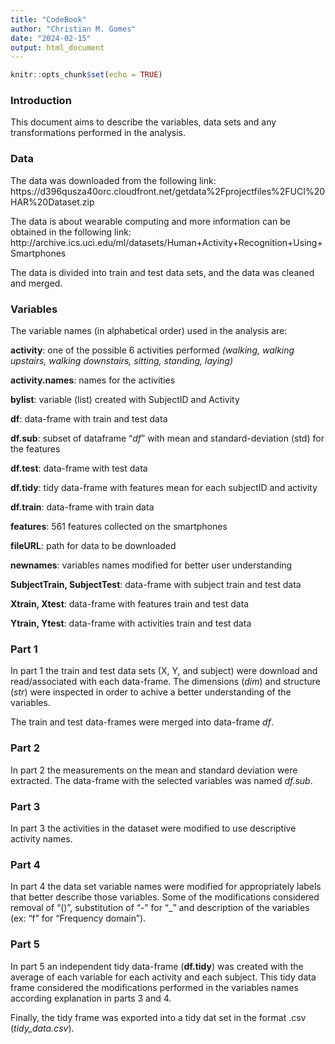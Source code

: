 ---
title: "CodeBook"
author: "Christian M. Gomes"
date: "2024-02-15"
output: html_document
---

```{r setup, include=FALSE}
knitr::opts_chunk$set(echo = TRUE)
```

### Introduction

This document aims to describe the variables, data sets and any transformations performed in the analysis.


### Data

The data was downloaded from the following link:
https://d396qusza40orc.cloudfront.net/getdata%2Fprojectfiles%2FUCI%20HAR%20Dataset.zip

The data is about wearable computing and more information can be obtained in the following link:
http://archive.ics.uci.edu/ml/datasets/Human+Activity+Recognition+Using+Smartphones

The data is divided into train and test data sets, and the data was cleaned and merged.

### Variables

The variable names (in alphabetical order) used in the analysis are:

**activity**: one of the possible 6 activities performed *(walking, walking upstairs, walking downstairs, sitting, standing, laying)*

**activity.names**: names for the activities 

**bylist**: variable (list) created with SubjectID and Activity

**df**: data-frame with train and test data 

**df.sub**: subset of dataframe "*df*" with mean and standard-deviation (std) for the features

**df.test**: data-frame with test data

**df.tidy**: tidy data-frame with features mean for each subjectID and activity

**df.train**: data-frame with train data

**features**: 561 features collected on the smartphones 

**fileURL**: path for data to be downloaded

**newnames**: variables names modified for better user understanding

**SubjectTrain, SubjectTest**: data-frame with subject train and test data

**Xtrain, Xtest**: data-frame with features train and test data

**Ytrain, Ytest**: data-frame with activities train and test data


### Part 1

In part 1 the train and test data sets (X, Y, and subject) were download and read/associated with each data-frame. The dimensions (*dim*) and structure (*str*) were inspected in order to achive a better understanding of the variables.

The train and test data-frames were merged into data-frame *df*.


### Part 2
In part 2 the measurements on the mean and standard deviation were extracted. The data-frame with the selected variables was named *df.sub*.

### Part 3

In part 3 the activities in the dataset were modified to use descriptive activity names.

### Part 4

In part 4 the data set variable names were modified for appropriately labels that better describe those variables. Some of the modifications considered removal of "()", substitution of "-" for "_" and description of the variables (ex: "f" for "Frequency domain").

### Part 5

In part 5 an independent tidy data-frame (**df.tidy**) was created with the average of each variable for each activity and each subject. This tidy data frame considered the modifications performed in the variables names according explanation in parts 3 and 4.

Finally, the tidy frame was exported into a tidy dat set in the format .csv (*tidy_data.csv*).

